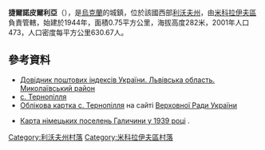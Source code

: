 {{coord|49|37|46|N|23|56|40|E|scale:100000|display=title}}

'''捷爾諾皮爾利亞'''（{{lang-uk|Тернопілля}}），是[[烏克蘭|烏克蘭]]的城鎮，位於該國西部[[利沃夫州|利沃夫州]]，由[[米科拉伊夫區|米科拉伊夫區]]負責管轄，始建於1944年，面積0.75平方公里，海拔高度282米，2001年人口473，人口密度每平方公里630.67人。

==參考資料==
*[https://web.archive.org/web/20160216134314/http://www.uaidx.com/13/292/index Довідник поштових індексів України. Львівська область. Миколаївський район]
*[http://w1.c1.rada.gov.ua/pls/z7503/A005?rf7571=20229 с. Тернопілля]
* [http://w1.c1.rada.gov.ua/pls/z7503/A005?rf7571=20229 Облікова картка с. Тернопілля] на сайті [[ВРУ|Верховної Ради України]]
* {{ref-de}} [http://www.semanchuk.com/gen/maps/UnterschutzGalizienDeutscheMap.png Карта німецьких поселень Галичини у 1939 році] {{Wayback|url=http://www.semanchuk.com/gen/maps/UnterschutzGalizienDeutscheMap.png |date=20160325200041 }}.

[[Category:利沃夫州村落|Category:利沃夫州村落]]
[[Category:米科拉伊夫區村落|Category:米科拉伊夫區村落]]


{{Lviv-geo-stub}}